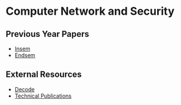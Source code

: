 # Computer Network and Security

## Previous Year Papers

- [Insem](https://drive.google.com/drive/folders/1WKt4PvEf13Zu4aXbzDU40QZtKzTyE-BG)
- [Endsem](https://drive.google.com/drive/folders/1lPUM4KWflE7AlZccw-AV6O9SJP6lswsK)

## External Resources

- [Decode](https://drive.google.com/drive/folders/1JbAvABGTURWLnSmAw03PhdkhuBCpt388)
- [Technical Publications](https://drive.google.com/drive/folders/12m2u0Q2Oe1v115qIQYPEyDuc3Wbhs85l)
